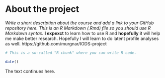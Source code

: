 
# About the project

*Write a short description about the course and add a link to your GitHub repository here. This is an R Markdown (.Rmd) file so you should use R Markdown syntax.*
__I expexct__ to learn how to use R and **hopefully** it will help me make better research. Hopefully I will learn to do latent profile analyses as well. https://github.com/murgnar/IODS-project

```r
# This is a so-called "R chunk" where you can write R code.

date()

```
The text continues here.

